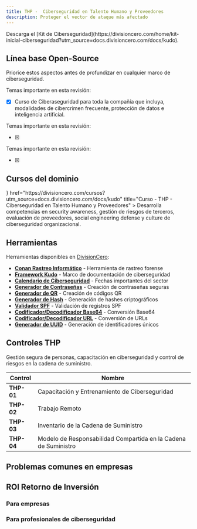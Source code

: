 ```yaml
---
title: THP -  Ciberseguridad en Talento Humano y Proveedores
description: Proteger el vector de ataque más afectado
---
```



<Callout title="Quieres aprender más?">
  Descarga el [Kit de Ciberseguridad](https://divisioncero.com/home/kit-inicial-ciberseguridad?utm_source=docs.divisioncero.com/docs/kudo).
</Callout>


## Línea base Open-Source

Priorice estos aspectos antes de profundizar en cualquier marco de ciberseguridad.

<Accordions type="single">
  <Accordion title="1. Curso de Ciberseguridad.">
  
  Temas importante en esta revisión:

  - [X] Curso de Ciberaseguridad para toda la compañía que incluya, modalidades de cibercrimen frecuente, protección de datos e inteligencia artificial.
  
  </Accordion>  
</Accordions>

<Accordions type="single">
  <Accordion title="2. Charlas de Ciberseguridad.">
  
  Temas importante en esta revisión:

  - [X] 
  
  </Accordion>
</Accordions>

<Accordions type="single">
  <Accordion title="3. Campaña de phishing interna para colaboradores.">
  
  Temas importante en esta revisión:

  - [X] 
  
  </Accordion>
</Accordions>


## Cursos del dominio

<Cards>
  <Card
    icon={<GraduationCap />}
    href="https://divisioncero.com/cursos?utm_source=docs.divisioncero.com/docs/kudo"
    title="Curso - THP - Ciberseguridad en Talento Humano y Proveedores"
  >
    Desarrolla competencias en security awareness, gestión de riesgos de terceros, evaluación de proveedores, social engineering defense y culture de ciberseguridad organizacional.
  </Card>
</Cards>


## Herramientas

Herramientas disponibles en [DivisionCero](https://divisioncero.com/herramientas?utm_source=docs.divisioncero.com/docs/kudo):

- **[Conan Rastreo Informático](https://divisioncero.com/home/conan)** - Herramienta de rastreo forense
- **[Framework Kudo](https://docs.divisioncero.com)** - Marco de documentación de ciberseguridad
- **[Calendario de Ciberseguridad](https://divisioncero.com/herramientas/calendario-ciberseguridad)** - Fechas importantes del sector
- **[Generador de Contraseñas](https://divisioncero.com/herramientas/generador-contrasenas)** - Creación de contraseñas seguras
- **[Generador de QR](https://divisioncero.com/herramientas/generador-qr)** - Creación de códigos QR
- **[Generador de Hash](https://divisioncero.com/herramientas/generador-hash)** - Generación de hashes criptográficos
- **[Validador SPF](https://divisioncero.com/herramientas/validador-spf)** - Validación de registros SPF
- **[Codificador/Decodificador Base64](https://divisioncero.com/herramientas/codificador-base64)** - Conversión Base64
- **[Codificador/Decodificador URL](https://divisioncero.com/herramientas/codificador-url)** - Conversión de URLs
- **[Generador de UUID](https://divisioncero.com/herramientas/generador-uuid)** - Generación de identificadores únicos


## Controles THP

Gestión segura de personas, capacitación en ciberseguridad y control de riesgos en la cadena de suministro.

<Accordions>
<Accordion title="4 Controles THP">

| Control | Nombre |
|---------|--------|
| **THP-01** | Capacitación y Entrenamiento de Ciberseguridad |
| **THP-02** | Trabajo Remoto |
| **THP-03** | Inventario de la Cadena de Suministro |
| **THP-04** | Modelo de Responsabilidad Compartida en la Cadena de Suministro |

</Accordion>
</Accordions>


## Problemas comunes en empresas

<Callout title="El aprovisionamiento y desaprovisionamiento de usuarios no es automatico." type="warning"></Callout>
<Callout title="El colaborador entra a la compañía, y hay tanto sistema que no se sabe a cuál debe ingresar." type="warning"></Callout>
<Callout title="Proveedores que solo te contactan cuando se va a realizar la renovación del recurso." type="warning"></Callout>


## ROI Retorno de Inversión

### Para empresas

<Callout title="Unificación de proveedores, mejora en precio y gestión."></Callout>
<Callout title="Capacite a sus colaboradores en todos los aspectos de ciberseguridad."></Callout>
<Callout title="Aumente el poder de negociación con los proveedores."></Callout>

### Para profesionales de ciberseguridad

<Callout title="Aumenta tus skills como guardián de la ciberseguridad." type="success"></Callout>
<Callout title="Implemente automatización con ingresos masivos de colaboradores." type="success"></Callout>
<Callout title="Mejora la gestión de ciberseguridad." type="success"></Callout>